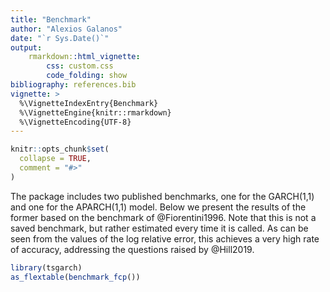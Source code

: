 ```yaml
---
title: "Benchmark"
author: "Alexios Galanos"
date: "`r Sys.Date()`"
output: 
    rmarkdown::html_vignette:
        css: custom.css
        code_folding: show
bibliography: references.bib
vignette: >
  %\VignetteIndexEntry{Benchmark}
  %\VignetteEngine{knitr::rmarkdown}
  %\VignetteEncoding{UTF-8}
---
```


```r
knitr::opts_chunk$set(
  collapse = TRUE,
  comment = "#>"
)
```

The package includes two published benchmarks, one for the GARCH(1,1)
and one for the APARCH(1,1) model. Below we present the results of 
the former based on the benchmark of @Fiorentini1996. Note that this is 
not a saved benchmark, but rather estimated every time it is called. 
As can be seen from the values of the log relative error, this achieves a 
very high rate of accuracy, addressing the questions raised by @Hill2019.

```r
library(tsgarch)
as_flextable(benchmark_fcp())
```


